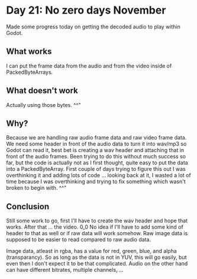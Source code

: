 # Day 21: No zero days November

Made some progress today on getting the decoded audio to play within Godot.

## What works

I can put the frame data from the audio and from the video inside of PackedByteArrays.

## What doesn't work

Actually using those bytes. ^^"

## Why?

Because we are handling raw audio frame data and raw video frame data. We need some header in front of the audio data to turn it into wav/mp3 so Godot can read it, best bet is creating a wav header and attaching that in front of the audio frames. Been trying to do this without much success so far, but the code is actually not as I first thought, quite easy to put the data into a PackedByteArray. First couple of days trying to figure this out I was overthinking it and adding lots of code ... looking back at it, I wasted a lot of time because I was overthinking and trying to fix something which wasn't broken to begin with. ^^"

## Conclusion

Still some work to go, first I'll have to create the wav header and hope that works. After that ... the video. 0_0 No idea if I'll have to add some kind of header to that as well or if raw data will work somehow. Raw image data is supposed to be easier to read compared to raw audio data.

Image data, atleast in rgba, has a value for red, green, blue, and alpha (transparancy). So as long as the data is not in YUV, this will go easily, but even then I don't expect it to be that complicated. Audio on the other hand can have different bitrates, multiple channels, ...
